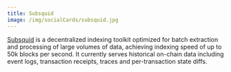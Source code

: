 ```yaml
---
title: Subsquid
image: /img/socialCards/subsquid.jpg
---
```


[Subsquid](https://subsquid.io/) is a decentralized indexing toolkit optimized
for batch extraction and processing of large volumes of data, achieving indexing
speed of up to 50k blocks per second. It currently serves historical on-chain
data including event logs, transaction receipts, traces and per-transaction
state diffs.
